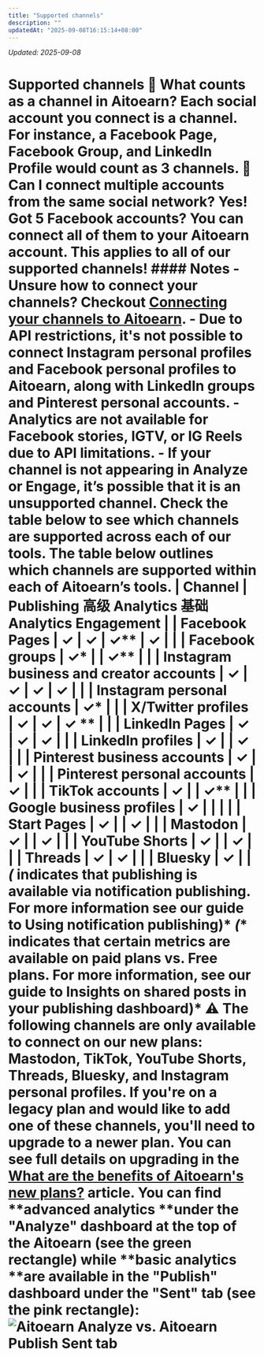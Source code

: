 ```yaml
---
title: "Supported channels"
description: ""
updatedAt: "2025-09-08T16:15:14+08:00"
---
```

<!-- UPDATED_AT -->
_Updated: 2025-09-08_

# Supported channels **📝 What counts as a channel in Aitoearn?** Each social account you connect is a channel. For instance, a Facebook Page, Facebook Group, and LinkedIn Profile would count as 3 channels. **📝 Can I connect multiple accounts from the same social network?** Yes! Got 5 Facebook accounts? You can connect all of them to your Aitoearn account. This applies to all of our supported channels! #### Notes - Unsure how to connect your channels? Checkout [Connecting your channels to Aitoearn](https://support.aitoearn.com//support.aitoearn.com/article/564-connecting-your-channels-to-aitoearn). - Due to API restrictions, it's not possible to connect Instagram personal profiles and Facebook personal profiles to Aitoearn, along with LinkedIn groups and Pinterest personal accounts. - Analytics are not available for Facebook stories, IGTV, or IG Reels due to API limitations. - If your channel is not appearing in Analyze or Engage, it’s possible that it is an unsupported channel. Check the table below to see which channels are supported across each of our tools. The table below outlines which channels are supported within each of Aitoearn’s tools. | **Channel** | **Publishing** **高级 Analytics** **基础 Analytics** **Engagement** | | Facebook Pages | ✓ | ✓ | ✓** | ✓ | | | Facebook groups | ✓* | | ✓** | | | Instagram business and creator accounts | ✓ | ✓ | ✓ | ✓ | | | Instagram personal accounts | ✓* | | | X/Twitter profiles | ✓ | ✓ | ✓ ** | | | LinkedIn Pages | ✓ | ✓ | ✓ | | | LinkedIn profiles | ✓ | | ✓ | | | Pinterest business accounts | ✓ | | ✓ | | | Pinterest personal accounts | ✓ | | | TikTok accounts | ✓ | | ✓** | | | Google business profiles | ✓ | | | | | Start Pages | ✓ | | ✓ | | | Mastodon | ✓ | | ✓ | | | YouTube Shorts | ✓ | | ✓ | | | Threads | ✓ | ✓ | | | Bluesky | ✓ | | *(* indicates that publishing is available via notification publishing. For more information see our guide to **Using notification publishing**)* *(** indicates that certain metrics are available on paid plans vs. Free plans. For more information, see our guide to **Insights on shared posts in your publishing dashboard**)* ⚠️ The following channels are only available to connect on our new plans: **Mastodon, TikTok, YouTube Shorts, Threads, Bluesky,** and **Instagram personal profiles**. If you're on a legacy plan and would like to add one of these channels, you'll need to upgrade to a newer plan. You can see full details on upgrading in the [What are the benefits of Aitoearn's new plans?](https://support.aitoearn.com//support.aitoearn.com/article/594-why-some-features-are-not-available-on-legacy-aitoearn) article. You can find **advanced analytics **under the "Analyze" dashboard at the top of the Aitoearn (see the green rectangle) while **basic analytics **are available in the "Publish" dashboard under the "Sent" tab (see the pink rectangle): ![Aitoearn Analyze vs. Aitoearn Publish Sent tab](//d33v4339jhl8k0.cloudfront.net/docs/assets/64cb6cf86d4a3e191f237e66/images/66b666d18919a15d1b1d2a55/file-3u2GoIXVxY.jpg)
